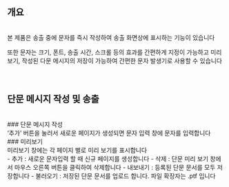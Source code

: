 ## 개요
<br/>
본 제품은 송출 중에 문자를 즉시 작성하여 송출 화면상에 표시하는 기능이 있습니다

또한 문자는 크기, 폰트, 송출 시간, 스크롤 등의 효과를 간편하게 지정이 가능하고 미리보기, 작성된 다문 메시지의 저장이 가능하여 간편한 문자 발생기로 사용할 수 있습니다
<br/>
<br/>
<br/>
## 단문 메시지 작성 및 송출
<br/>
### 단문 메시지 작성
<br/>
‘추가’ 버튼을 눌러서 새로운 페이지가 생성되면 문자 입력 창에 문자를 입력합니다
<br/>
### 미리보기
<br/>
미리보기 창에는 각 페이지 별로 미리 보기를 표시합니다
<br/>
- 추가 : 새로운 문자입력 할 때 신규 페이지를 생성합니다
- 삭제 : 단문 미리 보기 창에서 마우스 오른쪽 버튼을 클릭하여 삭제합니다
- 내보내기 : 등록된 단문 문서를 모두 저장합니다
- 불러오기 : 저장된 단문 문서를 업로드 합니다. 파일 확장자는 .ptf 입니다
<br/>
<br/>
<br/>